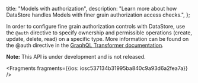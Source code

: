   title: "Models with authorization",
  description: "Learn more about how DataStore handles Models with finer grain authorization access checks.",
};



In order to configure fine grain authorization controls with DataStore, use the `@auth` directive to specify ownership and permissible operations (create, update, delete, read) on a specific type. More information can be found on the @auth directive in the [GraphQL Transformer documentation](/cli/graphql-transformer/auth).

<Callout>

**Note:** This API is under development and is not released.

</Callout>




<Fragments fragments={{ios: iosc537134b31995ba840c9a93d6a2fea7a}} />
